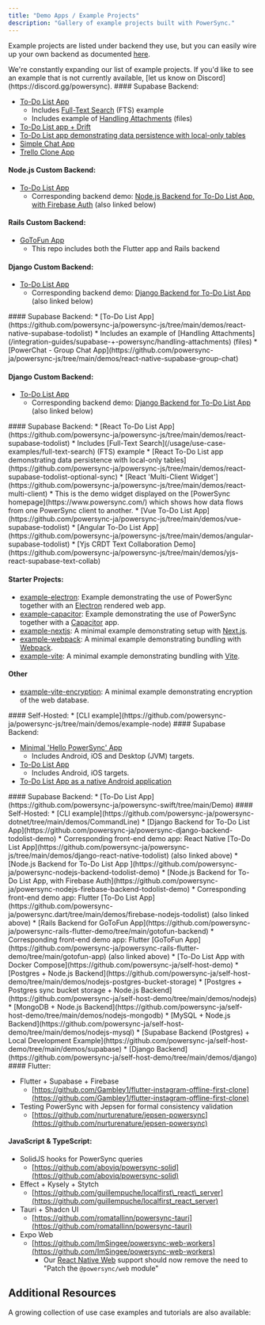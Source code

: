 ```yaml
---
title: "Demo Apps / Example Projects"
description: "Gallery of example projects built with PowerSync."
---
```


Example projects are listed under backend they use, but you can easily wire up your own backend as documented [here](/installation/app-backend-setup).

<Check>
  We're constantly expanding our list of example projects. If you'd like to see an example that is not currently available, [let us know on Discord](https://discord.gg/powersync).
</Check>


<AccordionGroup>
  <Accordion title="Flutter" icon="flutter">
  #### Supabase Backend:

  * [To-Do List App](https://github.com/powersync-ja/powersync.dart/tree/master/demos/supabase-todolist)
    * Includes [Full-Text Search](/usage/use-case-examples/full-text-search) (FTS) example
    * Includes example of [Handling Attachments](/integration-guides/supabase-+-powersync/handling-attachments) (files)
  * [To-Do List app + Drift](https://github.com/powersync-ja/powersync.dart/tree/master/demos/supabase-todolist-drift)
  * [To-Do List app demonstrating data persistence with local-only tables](https://github.com/powersync-ja/powersync.dart/tree/main/demos/supabase-todolist-optional-sync)
  * [Simple Chat App](https://github.com/powersync-ja/powersync.dart/tree/master/demos/supabase-simple-chat)
  * [Trello Clone App](https://github.com/powersync-ja/powersync-supabase-flutter-trello-demo)

  #### Node.js Custom Backend:
  * [To-Do List App](https://github.com/powersync-ja/powersync.dart/tree/main/demos/firebase-nodejs-todolist)
    * Corresponding backend demo: [Node.js Backend for To-Do List App, with Firebase Auth](https://github.com/powersync-ja/powersync-nodejs-firebase-backend-todolist-demo) (also linked below)

  #### Rails Custom Backend:
  * [GoToFun App](https://github.com/powersync-ja/powersync-rails-flutter-demo)
    * This repo includes both the Flutter app and Rails backend

  #### Django Custom Backend:
  * [To-Do List App](https://github.com/powersync-ja/powersync.dart/tree/master/demos/django-todolist)
    * Corresponding backend demo: [Django Backend for To-Do List App](https://github.com/powersync-ja/powersync-django-backend-todolist-demo) (also linked below)
  </Accordion>

  <Accordion title="React Native & Expo" icon="react">
  #### Supabase Backend:
  * [To-Do List App](https://github.com/powersync-ja/powersync-js/tree/main/demos/react-native-supabase-todolist)
    * Includes an example of [Handling Attachments](/integration-guides/supabase-+-powersync/handling-attachments) (files)
  * [PowerChat - Group Chat App](https://github.com/powersync-ja/powersync-js/tree/main/demos/react-native-supabase-group-chat)

  #### Django Custom Backend:
  * [To-Do List App](https://github.com/powersync-ja/powersync-js/tree/main/demos/django-react-native-todolist)
    * Corresponding backend demo: [Django Backend for To-Do List App](https://github.com/powersync-ja/powersync-django-backend-todolist-demo) (also linked below)
  </Accordion>

  <Accordion title="JavaScript Web" icon="js">
  #### Supabase Backend:
  * [React To-Do List App](https://github.com/powersync-ja/powersync-js/tree/main/demos/react-supabase-todolist)
    * Includes [Full-Text Search](/usage/use-case-examples/full-text-search) (FTS) example
  * [React To-Do List app demonstrating data persistence with local-only tables](https://github.com/powersync-ja/powersync-js/tree/main/demos/react-supabase-todolist-optional-sync)
  * [React 'Multi-Client Widget'](https://github.com/powersync-ja/powersync-js/tree/main/demos/react-multi-client)
    * This is the demo widget displayed on the [PowerSync homepage](https://www.powersync.com/) which shows how data flows from one PowerSync client to another.
  * [Vue To-Do List App](https://github.com/powersync-ja/powersync-js/tree/main/demos/vue-supabase-todolist)
  * [Angular To-Do List App](https://github.com/powersync-ja/powersync-js/tree/main/demos/angular-supabase-todolist)
  * [Yjs CRDT Text Collaboration Demo](https://github.com/powersync-ja/powersync-js/tree/main/demos/yjs-react-supabase-text-collab)

  #### Starter Projects:
  * [example-electron](https://github.com/powersync-ja/powersync-js/tree/main/demos/example-electron): Example demonstrating the use of PowerSync together with an [Electron](https://www.electronjs.org/) rendered web app.
  * [example-capacitor](https://github.com/powersync-ja/powersync-js/tree/main/demos/example-capacitor): Example demonstrating the use of PowerSync together with a [Capacitor](https://capacitorjs.com/) app.
  * [example-nextjs](https://github.com/powersync-ja/powersync-js/blob/main/demos/example-nextjs/README.md): A minimal example demonstrating setup with [Next.js](https://nextjs.org/).
  * [example-webpack](https://github.com/powersync-ja/powersync-js/blob/main/demos/example-webpack/README.md): A minimal example demonstrating bundling with [Webpack](https://webpack.js.org/).
  * [example-vite](https://github.com/powersync-ja/powersync-js/blob/main/demos/example-vite/README.md): A minimal example demonstrating bundling with [Vite](https://vitejs.dev/).

  #### Other
  * [example-vite-encryption](https://github.com/powersync-ja/powersync-js/blob/main/demos/example-vite-encryption/README.md): A minimal example demonstrating encryption of the web database.
  </Accordion>

  <Accordion title="Node.js (alpha)" icon="node-js">
  #### Self-Hosted:
  * [CLI example](https://github.com/powersync-ja/powersync-js/tree/main/demos/example-node)
  </Accordion>

  <Accordion title="Kotlin Multiplatform" icon="k">
  #### Supabase Backend:

  * [Minimal 'Hello PowerSync' App](https://github.com/powersync-ja/powersync-kotlin/tree/main/demos/hello-powersync)
    * Includes Android, iOS and Desktop (JVM) targets.
  * [To-Do List App](https://github.com/powersync-ja/powersync-kotlin/tree/main/demos/supabase-todolist)
    * Includes Android, iOS targets.
  * [To-Do List App as a native Android application](https://github.com/powersync-ja/powersync-kotlin/tree/main/demos/android-supabase-todolist)
    
  </Accordion>

  <Accordion title="Swift" icon="swift">
  #### Supabase Backend:
  * [To-Do List App](https://github.com/powersync-ja/powersync-swift/tree/main/Demo)
    
  </Accordion>

  <Accordion title=".NET (alpha)" icon="wave-sine">
  #### Self-Hosted:
  * [CLI example](https://github.com/powersync-ja/powersync-dotnet/tree/main/demos/CommandLine)
  </Accordion>

  <Accordion title="Custom Backend Examples" icon="screwdriver-wrench">
  * [Django Backend for To-Do List App](https://github.com/powersync-ja/powersync-django-backend-todolist-demo)
    * Corresponding front-end demo app: React Native [To-Do List App](https://github.com/powersync-ja/powersync-js/tree/main/demos/django-react-native-todolist) (also linked above)
  * [Node.js Backend for To-Do List App ](https://github.com/powersync-ja/powersync-nodejs-backend-todolist-demo)
  * [Node.js Backend for To-Do List App, with Firebase Auth](https://github.com/powersync-ja/powersync-nodejs-firebase-backend-todolist-demo)
    * Corresponding front-end demo app: Flutter [To-Do List App](https://github.com/powersync-ja/powersync.dart/tree/main/demos/firebase-nodejs-todolist) (also linked above)
  * [Rails Backend for GoToFun App](https://github.com/powersync-ja/powersync-rails-flutter-demo/tree/main/gotofun-backend)
    * Corresponding front-end demo app: Flutter [GoToFun App](https://github.com/powersync-ja/powersync-rails-flutter-demo/tree/main/gotofun-app) (also linked above)
  </Accordion>

  <Accordion title="Self-Hosting" icon="desktop">
  * [To-Do List App with Docker Compose](https://github.com/powersync-ja/self-host-demo)
    * [Postgres + Node.js Backend](https://github.com/powersync-ja/self-host-demo/tree/main/demos/nodejs-postgres-bucket-storage)
    * [Postgres + Postgres sync bucket storage + Node.js Backend](https://github.com/powersync-ja/self-host-demo/tree/main/demos/nodejs)
    * [MongoDB + Node.js Backend](https://github.com/powersync-ja/self-host-demo/tree/main/demos/nodejs-mongodb)
    * [MySQL + Node.js Backend](https://github.com/powersync-ja/self-host-demo/tree/main/demos/nodejs-mysql)
    * [Supabase Backend (Postgres) + Local Development Example](https://github.com/powersync-ja/self-host-demo/tree/main/demos/supabase)
    * [Django Backend](https://github.com/powersync-ja/self-host-demo/tree/main/demos/django)  
  </Accordion>

  <Accordion title="Notable Community Projects" icon="people-carry-box">
  #### Flutter:

  * Flutter + Supabase + Firebase
    * [https://github.com/Gambley1/flutter-instagram-offline-first-clone](https://github.com/Gambley1/flutter-instagram-offline-first-clone)
  * Testing PowerSync with Jepsen for formal consistency validation
    * [https://github.com/nurturenature/jepsen-powersync](https://github.com/nurturenature/jepsen-powersync)
  
  #### JavaScript & TypeScript:

  * SolidJS hooks for PowerSync queries
    * [https://github.com/aboviq/powersync-solid](https://github.com/aboviq/powersync-solid)
  * Effect + Kysely + Stytch
    * [https://github.com/guillempuche/localfirst\_react\_server](https://github.com/guillempuche/localfirst_react_server)
  * Tauri + Shadcn UI
    * [https://github.com/romatallinn/powersync-tauri](https://github.com/romatallinn/powersync-tauri)
  * Expo Web
    * [https://github.com/ImSingee/powersync-web-workers](https://github.com/ImSingee/powersync-web-workers)
      * Our [React Native Web](/client-sdk-references/react-native-and-expo/react-native-web-support) support should now remove the need to "Patch the `@powersync/web` module"
  </Accordion>
</AccordionGroup>

## Additional Resources

A growing collection of use case examples and tutorials are also available:

<CardGroup>
  <Card title="Use Case Examples" icon="gear" href="/usage/use-case-examples" horizontal />
  <Card title="Tutorials" icon="graduation-cap" href="/tutorials/overview" horizontal />
</CardGroup>